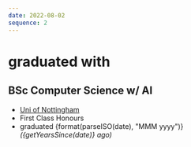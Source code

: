 ```yaml
---
date: 2022-08-02
sequence: 2
---
```




# <Icon name="lucide:graduation-cap" /> graduated with

## BSc Computer Science w/ AI

- <Icon name="lucide:map-pin" /> [Uni of Nottingham](https://www.nottingham.ac.uk/)
- <Icon name="lucide:trophy" /> First Class Honours
- <Icon name="lucide:calendar" /> graduated {format(parseISO(date), "MMM yyyy")}
  *({getYearsSince(date)} ago)*
